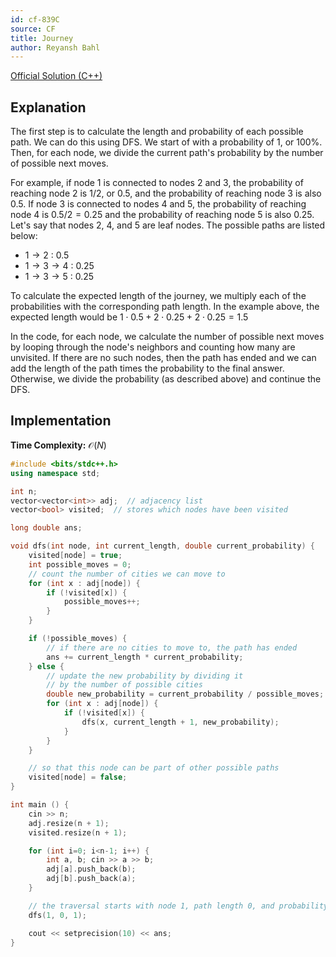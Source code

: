 ```yaml
---
id: cf-839C
source: CF
title: Journey
author: Reyansh Bahl
---
```


[Official Solution (C++)](https://codeforces.com/blog/entry/53815)

## Explanation

The first step is to calculate the length and probability of each possible path.
We can do this using DFS. We start of with a probability of 1, or 100%. Then,
for each node, we divide the current path's probability by the number of
possible next moves.

For example, if node 1 is connected to nodes 2 and 3, the probability of
reaching node 2 is $1/2$, or $0.5$, and the probability of reaching node 3 is
also $0.5$. If node 3 is connected to nodes 4 and 5, the probability of reaching
node 4 is $0.5 / 2 = 0.25$ and the probability of reaching node 5 is also
$0.25$. Let's say that nodes 2, 4, and 5 are leaf nodes. The possible paths are
listed below:

- $1 \rightarrow 2$ : 0.5
- $1 \rightarrow 3 \rightarrow 4$ : 0.25
- $1 \rightarrow 3 \rightarrow 5$ : 0.25

To calculate the expected length of the journey, we multiply each of the
probabilities with the corresponding path length. In the example above, the
expected length would be $1\cdot0.5 + 2\cdot0.25 + 2\cdot0.25 = 1.5$

In the code, for each node, we calculate the number of possible next moves by
looping through the node's neighbors and counting how many are unvisited. If
there are no such nodes, then the path has ended and we can add the length of
the path times the probability to the final answer. Otherwise, we divide the
probability (as described above) and continue the DFS.

## Implementation

**Time Complexity:** $\mathcal{O}(N)$

<LanguageSection>

<CPPSection>

```cpp
#include <bits/stdc++.h>
using namespace std;

int n;
vector<vector<int>> adj;  // adjacency list
vector<bool> visited;  // stores which nodes have been visited

long double ans;

void dfs(int node, int current_length, double current_probability) {
    visited[node] = true;
    int possible_moves = 0;
    // count the number of cities we can move to
    for (int x : adj[node]) {
        if (!visited[x]) {
            possible_moves++;
        }
    }

    if (!possible_moves) {
        // if there are no cities to move to, the path has ended
        ans += current_length * current_probability;
    } else {
        // update the new probability by dividing it
        // by the number of possible cities
        double new_probability = current_probability / possible_moves;
        for (int x : adj[node]) {
            if (!visited[x]) {
                dfs(x, current_length + 1, new_probability);
            }
        }
    }

    // so that this node can be part of other possible paths
    visited[node] = false;
}

int main () {
    cin >> n;
    adj.resize(n + 1);
    visited.resize(n + 1);

    for (int i=0; i<n-1; i++) {
        int a, b; cin >> a >> b;
        adj[a].push_back(b);
        adj[b].push_back(a);
    }

    // the traversal starts with node 1, path length 0, and probability 100%.
    dfs(1, 0, 1);

    cout << setprecision(10) << ans;
}
```

</CPPSection>
</LanguageSection>
